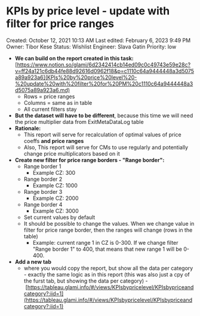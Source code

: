 # KPIs by price level - update with filter for price ranges

Created: October 12, 2021 10:13 AM
Last edited: February 6, 2023 9:49 PM
Owner: Tibor Kese
Status: Wishlist
Engineer: Slava Gatin
Priority: low

- **We can build on the report created in this task:** [https://www.notion.so/glami/6d2342414cb14ed09c0c49743e59e28c?v=ff24a121c6db44fe88d92616d0962f18&p=c1110c64a9444448a3d5075a89a923a6](KPIs%20by%20price%20level%20-%20update%20with%20filter%20for%20PM%20c1110c64a9444448a3d5075a89a923a6.md)
    - Rows = price ranges
    - Columns = same as in table
    - All current filters stay
- **But the dataset will have to be different**, because this time we will need the price multiplier data from ExitMetaDataLog table
- **Rationale:**
    - This report will serve for recalculation of optimal values of price coeffs **and price ranges**
    - Also, This report will serve for CMs to use regularly and potentially change price multiplicators based on it
- **Create new filter for price range borders - "Range border":**
    - Range border 1
        - Example CZ: 300
    - Range border 2
        - Example CZ: 1000
    - Range border 3
        - Example CZ: 2000
    - Range border 4
        - Example CZ: 3000
    - Set current values by default
    - It should be possible to change the values. When we change value in filter for price range border, then the ranges will change (rows in the table)
        - Example: current range 1 in CZ is 0-300. If we change filter "Range border 1" to 400, that means that new range 1 will be 0-400.
- **Add a new tab**
    - where you would copy the report, but show all the data per category - exactly the same logic as in this report (this was also just a cpy of the furst tab, but showing the data per category) - [https://tableau.glami.info/#/views/KPIsbypricelevel/KPIsbypriceandcategory?:iid=1](https://tableau.glami.info/#/views/KPIsbypricelevel/KPIsbypriceandcategory?:iid=1)